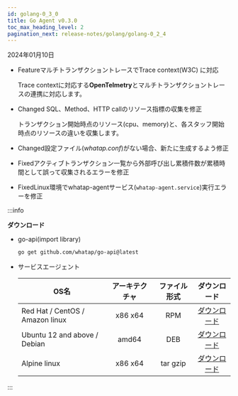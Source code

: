 ```yaml
---
id: golang-0_3_0
title: Go Agent v0.3.0
toc_max_heading_level: 2
pagination_next: release-notes/golang/golang-0_2_4
---
```


2024年01月10日

- <Status>Feature</Status>マルチトランザクショントレースでTrace context(W3C) に対応

  Trace contextに対応する**OpenTelmetry**とマルチトランザクショントレースの連携に対応します。

- <Status>Changed</Status> SQL、Method、HTTP callのリソース指標の収集を修正

  トランザクション開始時点のリソース(cpu、memory)と、各スタッフ開始時点のリソースの違いを収集します。

- <Status>Changed</Status>設定ファイル(<em>whatap.conf</em>)がない場合、新たに生成するよう修正

- <Status>Fixed</Status>アクティブトランザクション一覧から外部呼び出し累積件数が累積時間として誤って収集されるエラーを修正

- <Status>Fixed</Status>Linux環境でwhatap-agentサービス(<code>whatap-agent.service</code>)実行エラーを修正

:::info

**ダウンロード**

- go-api(import library)

  ```bash
  go get github.com/whatap/go-api@latest
  ```

- サービスエージェント

  | OS名                             | アーキテクチャ |  ファイル形式  |                                     ダウンロード                                    |
  | ------------------------------- | :-----: | :------: | :---------------------------------------------------------------------------: |
  | Red Hat / CentOS / Amazon linux | x86 x64 |    RPM   | [ダウンロード](http://repo.whatap.io/centos/6/x86_64/whatap-agent-0.3-0.x86_64.rpm) |
  | Ubuntu 12 and above / Debian    |  amd64  |    DEB   |  [ダウンロード](http://repo.whatap.io/debian/unstable/whatap-agent_0.3.0_amd64.deb) |
  | Alpine linux                    | x86 x64 | tar gzip |    [ダウンロード](http://repo.whatap.io/alpine/x86_64/whatap-agent-0.3.0.tar.gz)    |

:::
